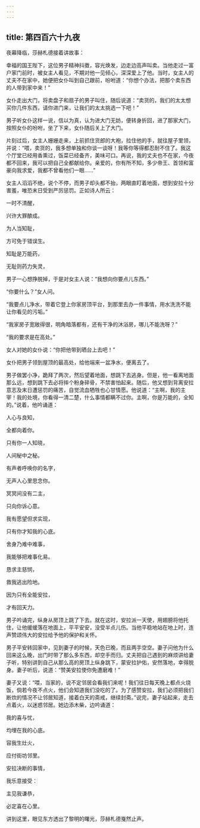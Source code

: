 ```yaml
---
---
---
```

title: 第四百六十九夜
---






夜幕降临，莎赫札德接着讲故事：





幸福的国王陛下，这位男子精神抖擞，容光焕发，边走边高声叫卖。当他走过一富户家门前时，被女主人看见，不期对他一见倾心，深深爱上了他。当时，女主人的丈夫不在家中，她便把女仆叫到自己跟前，吩咐道：“你想个办法，把那个卖东西的人带到家中来！”

女仆走出大门，将卖盘子和扇子的男子叫住，随后说道：“卖货的，我们的太太想买你几件东西，请你进门来，让我们的太太挑选一下吧！”

男子听女仆这样一说，信以为真，认为进大门无妨，便转身折回，进了那家大门，按照女仆的吩咐，坐了下来，女仆随后关上了大门。

片刻过后，女主人姗姗走来，上前抓住货郎的大袍，拉住他的手，就往屋子里领，并说：“喂，卖货的，我多想单独和你谈一谈呀！我等你等得都忍耐不住了。我这个厅堂已经用香熏过，饭菜已经备齐，美味可口。再说，我的丈夫也不在家，今夜都不回来，我可以把自己全都献给你。亲爱的，你有所不知，多少帝王、首领和富豪向我求爱，我都不曾看他们一眼……”

女主人滔滔不绝，说个不停，而男子却头都不抬，两眼直盯着地面，想到安拉十分害羞，唯恐末日受到严厉惩罚。正如诗人所云：


一时不清醒，

兴许大罪酿成。

为人当知耻，

方可免于错误生。

知耻是万能药，

无耻则药力失灵，



男子一心想挣脱掉，于是对女主人说：“我想向你要点儿东西。”

“你要什么？”女人问。

“我要点儿净水，带着它登上你家房顶平台，到那里去办一件事情，用水洗洗不能让你看见的污垢。”

“我家房子宽敞得很，明角暗落都有，还有干净的沐浴房，哪儿不能洗呀？”

“我的要求是在高处。”

女人对她的女仆说：“你把他带到晒台上去吧！”

女仆把男子领到屋顶的最高处，给他端来一盆净水，便离去了。

男子做罢小净，跪拜了两次，然后望着地面，想跳下去逃身。但是，他一看离地面那么远，想到跳下去必将摔个粉身碎骨，不禁害怕起来。随后，他又想到背离安拉意志及末日遭惩罚的痛苦，自觉流血牺牲也心甘情愿。他说道：“主啊，我的主宰！我的处境，你看得一清二楚，什么事情都瞒不过你。主啊，你是万能的，全知的。”说着，他吟诵道：


人心与良知，

全都向着你。

只有你一人知晓，

人间秘中之秘。

有声者呼唤你的名字，

无声人心里思念你。

冥冥间没有二主，

只向你诉心意。

我有愿望但求实现，

只有你才知我的心底。

舍身乃难中难事，

我能够把难事化易。

恳求主慈悯，

救我逃出险地。

因为只有全能安拉，

才有回天力。



男子吟诵完，纵身从房顶上跳了下去。就在这时，安拉派一天使，用翅膀将他托住，让他缓缓落在地面上，平平安安，没受半点儿伤。当他平稳地站在地上时，连声赞颂伟大的安拉给予他的保护和关怀。

男子平安转回家中，见到妻子的时候，天色已晚，而且两手空空。妻子问他为什么回来这么晚，出门时带了那么多东西，却空手而归。丈夫把自己遇到的麻烦讲给妻子听，特别讲到自己从那么高的房顶上纵身跳下，蒙安拉护佑，安然落地，幸得脱身。妻子听后，说道：“赞美安拉使你免遭磨难！”

妻子又说：“喂，当家的，说不定邻居会看我们来呢！我们往日每天晚上都点火烧饭，倘若今夜不点火，他们会知道我们没吃的了。为了感赞安拉，我们必须把我们断炊的情况不让邻居知道，接着白天的斋戒，继续封斋。”说完，妻子站起来，走去点着火，以迷惑邻居。她边添木柴，边吟诵道：


我的喜与忧，

均埋在我的心底。

容我生灶火，

应付街坊邻里。

安拉决断的事情，

我乐意接受：

主见我谦恭，

必定喜在心里。



讲到这里，眼见东方透出了黎明的曙光，莎赫札德戛然止声。